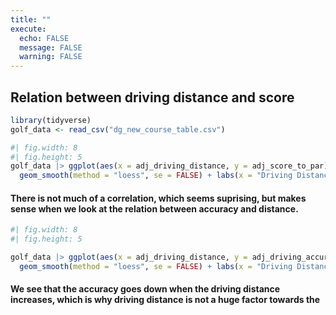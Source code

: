 ```yaml
---
title: ""
execute:
  echo: FALSE
  message: FALSE
  warning: FALSE
---
```

## Relation between driving distance and score
```r
library(tidyverse)
golf_data <- read_csv("dg_new_course_table.csv")
```
<div class="plot-container">

```r
#| fig.width: 8
#| fig.height: 5
golf_data |> ggplot(aes(x = adj_driving_distance, y = adj_score_to_par)) + geom_point() +
  geom_smooth(method = "loess", se = FALSE) + labs(x = "Driving Distance", y = "Score") + theme_minimal()
```
</div>
#### There is not much of a correlation, which seems suprising, but makes sense when we look at the relation between accuracy and distance.
<div class="plot-container">

```r
#| fig.width: 8
#| fig.height: 5

golf_data |> ggplot(aes(x = adj_driving_distance, y = adj_driving_accuracy)) + geom_point() +
  geom_smooth(method = "loess", se = FALSE) + labs(x = "Driving Distance", y = "Driving Accuracy") + theme_minimal() 
```
</div>
#### We see that the accuracy goes down when the driving distance increases, which is why driving distance is not a huge factor towards the